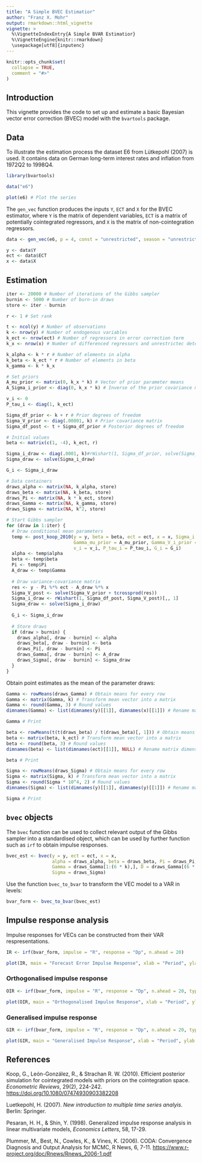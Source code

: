 ```yaml
---
title: "A Simple BVEC Estimatior"
author: "Franz X. Mohr"
output: rmarkdown::html_vignette
vignette: >
  %\VignetteIndexEntry{A Simple BVAR Estimatior}
  %\VignetteEngine{knitr::rmarkdown}
  \usepackage[utf8]{inputenc}
---
```


```r
knitr::opts_chunk$set(
  collapse = TRUE,
  comment = "#>"
)
```

## Introduction

This vignette provides the code to set up and estimate a basic Bayesian vector error correction (BVEC) model with the `bvartools` package.

## Data

To illustrate the estimation process the dataset E6 from Lütkepohl (2007) is used. It contains data on German long-term interest rates and inflation from 1972Q2 to 1998Q4.

```r
library(bvartools)

data("e6")

plot(e6) # Plot the series
```

The `gen_vec` function produces the inputs `Y`, `ECT` and `X` for the BVEC estimator, where `Y` is the matrix of dependent variables, `ECT` is a matrix of potentially cointegrated regressors, and `X` is the matrix of non-cointegration regressors.

```r
data <- gen_vec(e6, p = 4, const = "unrestricted", season = "unrestricted")

y <- data$Y
ect <- data$ECT
x <- data$X
```

## Estimation



```r
iter <- 20000 # Number of iterations of the Gibbs sampler
burnin <- 5000 # Number of burn-in draws
store <- iter - burnin

r <- 1 # Set rank

t <- ncol(y) # Number of observations
k <- nrow(y) # Number of endogenous variables
k_ect <- nrow(ect) # Number of regressors in error correction term
k_x <- nrow(x) # Number of differenced regressors and unrestrictec deterministic terms

k_alpha <- k * r # Number of elements in alpha
k_beta <- k_ect * r # Number of elements in beta
k_gamma <- k * k_x

# Set priors
A_mu_prior <- matrix(0, k_x * k) # Vector of prior parameter means
A_Sigma_i_prior <- diag(0, k_x * k) # Inverse of the prior covariance matrix

v_i <- 0
P_tau_i <- diag(1, k_ect)

Sigma_df_prior <- k + r # Prior degrees of freedom
Sigma_V_prior <- diag(.00001, k) # Prior covariance matrix
Sigma_df_post <- t + Sigma_df_prior # Posterior degrees of freedom

# Initial values
beta <- matrix(c(1, -4), k_ect, r)

Sigma_i_draw <- diag(.0001, k)#rWishart(1, Sigma_df_prior, solve(Sigma_V_prior))[,,1]
Sigma_draw <- solve(Sigma_i_draw)

G_i <- Sigma_i_draw

# Data containers
draws_alpha <- matrix(NA, k_alpha, store)
draws_beta <- matrix(NA, k_beta, store)
draws_Pi <- matrix(NA, k * k_ect, store)
draws_Gamma <- matrix(NA, k_gamma, store)
draws_Sigma <- matrix(NA, k^2, store)

# Start Gibbs sampler
for (draw in 1:iter) {
  # Draw conditional mean parameters
  temp <- post_koop_2010(y = y, beta = beta, ect = ect, x = x, Sigma_i = Sigma_i_draw,
                         Gamma_mu_prior = A_mu_prior, Gamma_V_i_prior = A_Sigma_i_prior,
                         v_i = v_i, P_tau_i = P_tau_i, G_i = G_i)
  alpha <- temp$alpha
  beta <- temp$beta
  Pi <- temp$Pi
  A_draw <- temp$Gamma
  
  # Draw variance-covariance matrix
  res <- y - Pi %*% ect - A_draw %*% x
  Sigma_V_post <- solve(Sigma_V_prior + tcrossprod(res))
  Sigma_i_draw <- rWishart(1, Sigma_df_post, Sigma_V_post)[,, 1]
  Sigma_draw <- solve(Sigma_i_draw)
  
  G_i <- Sigma_i_draw
  
  # Store draws
  if (draw > burnin) {
    draws_alpha[, draw - burnin] <- alpha
    draws_beta[, draw - burnin] <- beta
    draws_Pi[, draw - burnin] <- Pi
    draws_Gamma[, draw - burnin] <- A_draw
    draws_Sigma[, draw - burnin] <- Sigma_draw
  }
}
```

Obtain point estimates as the mean of the parameter draws:

```r
Gamma <- rowMeans(draws_Gamma) # Obtain means for every row
Gamma <- matrix(Gamma, k) # Transform mean vector into a matrix
Gamma <- round(Gamma, 3) # Round values
dimnames(Gamma) <- list(dimnames(y)[[1]], dimnames(x)[[1]]) # Rename matrix dimensions

Gamma # Print
```

```r
beta <- rowMeans(t(t(draws_beta) / t(draws_beta)[, 1])) # Obtain means for every row
beta <- matrix(beta, k_ect) # Transform mean vector into a matrix
beta <- round(beta, 3) # Round values
dimnames(beta) <- list(dimnames(ect)[[1]], NULL) # Rename matrix dimensions

beta # Print
```

```r
Sigma <- rowMeans(draws_Sigma) # Obtain means for every row
Sigma <- matrix(Sigma, k) # Transform mean vector into a matrix
Sigma <- round(Sigma * 10^4, 2) # Round values
dimnames(Sigma) <- list(dimnames(y)[[1]], dimnames(y)[[1]]) # Rename matrix dimensions

Sigma # Print
```

## `bvec` objects

The `bvec` function can be used to collect relevant output of the Gibbs sampler into a standardised object, which can be used by further function such as `irf` to obtain impulse responses.

```r
bvec_est <- bvec(y = y, ect = ect, x = x,
                 alpha = draws_alpha, beta = draws_beta, Pi = draws_Pi,
                 Gamma = draws_Gamma[1:(6 * k),], D = draws_Gamma[(6 * k + 1):nrow(draws_Gamma),],
                 Sigma = draws_Sigma)
```

Use the function `bvec_to_bvar` to transform the VEC model to a VAR in levels:

```r
bvar_form <- bvec_to_bvar(bvec_est)
```

## Impulse response analysis

Impulse responses for VECs can be constructed from their VAR respresentations.

```r
IR <- irf(bvar_form, impulse = "R", response = "Dp", n.ahead = 20)

plot(IR, main = "Forecast Error Impulse Response", xlab = "Period", ylab = "Response")
```

### Orthogonalised impulse response

```r
OIR <- irf(bvar_form, impulse = "R", response = "Dp", n.ahead = 20, type = "oir")

plot(OIR, main = "Orthogonalised Impulse Response", xlab = "Period", ylab = "Response")
```

### Generalised impulse response

```r
GIR <- irf(bvar_form, impulse = "R", response = "Dp", n.ahead = 20, type = "gir")

plot(GIR, main = "Generalised Impulse Response", xlab = "Period", ylab = "Response")
```


## References

Koop, G., León-González, R., & Strachan R. W. (2010). Efficient posterior simulation for cointegrated models with priors on the cointegration space. *Econometric Reviews*, 29(2), 224-242. [https://doi.org/10.1080/07474930903382208](https://doi.org/10.1080/07474930903382208)

Luetkepohl, H. (2007). *New introduction to multiple time series analyis*. Berlin: Springer.

Pesaran, H. H., & Shin, Y. (1998). Generalized impulse response analysis in linear multivariate models, *Economics Letters*, 58, 17-29.

Plummer, M., Best, N., Cowles, K., & Vines, K. (2006). CODA: Convergence Diagnosis and Output Analysis for MCMC, R News, 6, 7-11. [https://www.r-project.org/doc/Rnews/Rnews_2006-1.pdf](https://www.r-project.org/doc/Rnews/Rnews_2006-1.pdf)
